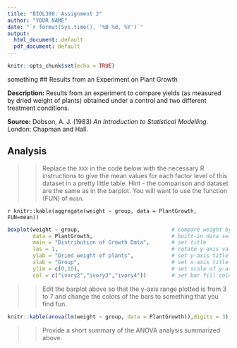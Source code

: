 ```yaml
---
title: "BIOL390: Assignment 2"
author: "YOUR NAME"
date: "`r format(Sys.time(), '%B %d, %Y')`"
output:
  html_document: default
  pdf_document: default
---
```


```r
knitr::opts_chunk$set(echo = TRUE)
```
something
## Results from an Experiment on Plant Growth

**Description:** Results from an experiment to compare yields (as measured by dried weight of plants) obtained under a control and two different treatment conditions.

**Source:** Dobson, A. J. (1983) _An Introduction to Statistical Modelling_. London: Chapman and Hall.

## Analysis

>>Replace the `XXX` in the code below with the necessary R instructions to give the mean values for each factor level of this dataset in a pretty little table. Hint - the comparison and dataset are the same as in the barplot. You will want to use the function (FUN) of `mean`.

`r knitr::kable(aggregate(weight ~ group, data = PlantGrowth, FUN=mean))`

```r
boxplot(weight ~ group,                             # compare weight by group
		data = PlantGrowth,                         # built-in data set
		main = "Distribution of Growth Data",       # set title
		las = 1,                                    # rotate y-axis values
        ylab = "Dried weight of plants",            # set y-axis title
		xlab = "Group",                             # set x-axis title
		ylim = c(0,10),                             # set scale of y-axis
		col = c("ivory2","ivory3","ivory4"))        # set bar fill colors
```

>>Edit the barplot above so that the y-axis range plotted is from 3 to 7 and change the colors of the bars to something that you find fun.

```r
knitr::kable(anova(lm(weight ~ group, data = PlantGrowth)),digits = 3)
```

>>Provide a short summary of the ANOVA analysis summarized above.
